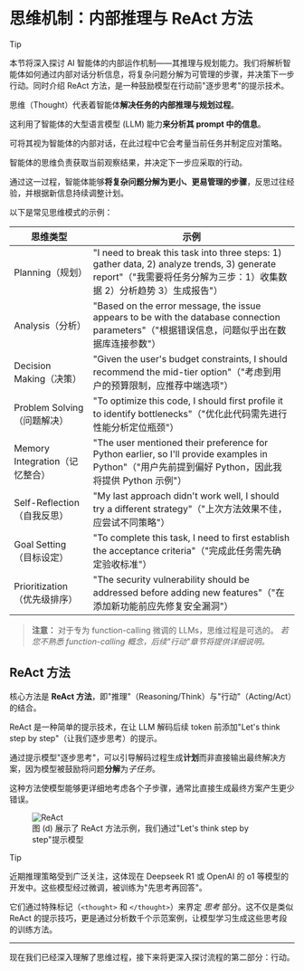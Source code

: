 # 思维机制：内部推理与 ReAct 方法

> [!TIP]
> 本节将深入探讨 AI 智能体的内部运作机制——其推理与规划能力。我们将解析智能体如何通过内部对话分析信息，将复杂问题分解为可管理的步骤，并决策下一步行动。同时介绍 ReAct 方法，是一种鼓励模型在行动前"逐步思考"的提示技术。

思维（Thought）代表着智能体**解决任务的内部推理与规划过程**。

这利用了智能体的大型语言模型 (LLM) 能力**来分析其 prompt 中的信息**。

可将其视为智能体的内部对话，在此过程中它会考量当前任务并制定应对策略。

智能体的思维负责获取当前观察结果，并决定下一步应采取的行动。

通过这一过程，智能体能够**将复杂问题分解为更小、更易管理的步骤**，反思过往经验，并根据新信息持续调整计划。

以下是常见思维模式的示例：

| 思维类型          | 示例                                                                 |
|------------------|---------------------------------------------------------------------|
| Planning（规划）  | "I need to break this task into three steps: 1) gather data, 2) analyze trends, 3) generate report"（"我需要将任务分解为三步：1）收集数据 2）分析趋势 3）生成报告"） |
| Analysis（分析）  | "Based on the error message, the issue appears to be with the database connection parameters"（"根据错误信息，问题似乎出在数据库连接参数"） |
| Decision Making（决策） | "Given the user's budget constraints, I should recommend the mid-tier option"（"考虑到用户的预算限制，应推荐中端选项"） |
| Problem Solving（问题解决） | "To optimize this code, I should first profile it to identify bottlenecks"（"优化此代码需先进行性能分析定位瓶颈"） |
| Memory Integration（记忆整合） | "The user mentioned their preference for Python earlier, so I'll provide examples in Python"（"用户先前提到偏好 Python，因此我将提供 Python 示例"） |
| Self-Reflection（自我反思） | "My last approach didn't work well, I should try a different strategy"（"上次方法效果不佳，应尝试不同策略"） |
| Goal Setting（目标设定） | "To complete this task, I need to first establish the acceptance criteria"（"完成此任务需先确定验收标准"） |
| Prioritization（优先级排序） | "The security vulnerability should be addressed before adding new features"（"在添加新功能前应先修复安全漏洞"） |

> **注意：** 对于专为 function-calling 微调的 LLMs，思维过程是可选的。
> *若您不熟悉 function-calling 概念，后续"行动"章节将提供详细说明。*

## ReAct 方法

核心方法是 **ReAct 方法**，即"推理"（Reasoning/Think）与"行动"（Acting/Act）的结合。

ReAct 是一种简单的提示技术，在让 LLM 解码后续 token 前添加"Let's think step by step"（让我们逐步思考）的提示。

通过提示模型"逐步思考"，可以引导解码过程生成**计划**而非直接输出最终解决方案，因为模型被鼓励将问题**分解**为*子任务*。

这种方法使模型能够更详细地考虑各个子步骤，通常比直接生成最终方案产生更少错误。

<figure>
<img src="https://huggingface.co/datasets/agents-course/course-images/resolve/main/en/unit1/ReAct.png" alt="ReAct"/>
<figcaption>图 (d) 展示了 ReAct 方法示例，我们通过"Let's think step by step"提示模型
</figcaption>
</figure>

> [!TIP]
> 近期推理策略受到广泛关注，这体现在 Deepseek R1 或 OpenAI 的 o1 等模型的开发中。这些模型经过微调，被训练为"先思考再回答"。
>
> 它们通过特殊标记（`<thought>` 和 `</thought>`）来界定 _思考_ 部分。这不仅是类似 ReAct 的提示技巧，更是通过分析数千个示范案例，让模型学习生成这些思考段的训练方法。

---
现在我们已经深入理解了思维过程，接下来将更深入探讨流程的第二部分：行动。
